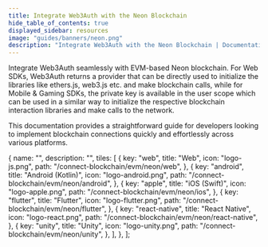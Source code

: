 ```yaml
---
title: Integrate Web3Auth with the Neon Blockchain
hide_table_of_contents: true
displayed_sidebar: resources
image: "guides/banners/neon.png"
description: "Integrate Web3Auth with the Neon Blockchain | Documentation - Web3Auth"
---
```



<SEO
  title="Integrate Web3Auth with the Neon Blockchain"
  description="Integrate Web3Auth with the Neon Blockchain | Documentation - Web3Auth"
  image="https://web3auth.io/docs/guides/banners/neon.png"
  slug="/connect-blockchain/evm/neon"
/>

Integrate Web3Auth seamlessly with EVM-based Neon blockchain. For Web SDKs, Web3Auth returns a
provider that can be directly used to initialize the libraries like ethers.js, web3.js etc. and make
blockchain calls, while for Mobile & Gaming SDKs, the private key is available in the user scope
which can be used in a similar way to initialize the respective blockchain interaction libraries and
make calls to the network.

This documentation provides a straightforward guide for developers looking to implement blockchain
connections quickly and effortlessly across various platforms.

  {
    name: "",
    description: "",
    tiles: [
      {
        key: "web",
        title: "Web",
        icon: "logo-js.png",
        path: "/connect-blockchain/evm/neon/web",
      },
      {
        key: "android",
        title: "Android (Kotlin)",
        icon: "logo-android.png",
        path: "/connect-blockchain/evm/neon/android",
      },
      {
        key: "apple",
        title: "iOS (Swift)",
        icon: "logo-apple.png",
        path: "/connect-blockchain/evm/neon/ios",
      },
      {
        key: "flutter",
        title: "Flutter",
        icon: "logo-flutter.png",
        path: "/connect-blockchain/evm/neon/flutter",
      },
      {
        key: "react-native",
        title: "React Native",
        icon: "logo-react.png",
        path: "/connect-blockchain/evm/neon/react-native",
      },
      {
        key: "unity",
        title: "Unity",
        icon: "logo-unity.png",
        path: "/connect-blockchain/evm/neon/unity",
      },
    ],
  },
];

<Tiles tileGroups={Neon} />
